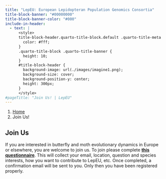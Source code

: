 ```yaml
---
title: "LepEU: European Lepidopteran Population Genomics Consortia"
title-block-banner: "#00000000"
title-block-banner-color: "#000"
include-in-header:
  - text: |
      <style>
      title-block-header.quarto-title-block.default .quarto-title-meta {
        color: #fff;
      }
      .quarto-title-block .quarto-title-banner {
        height: 10;
      }
      #title-block-header {
        background-image: url(./images/imagine1.png);
        background-size: cover;
        background-position-y: center;
        height: 300px;
      }
      </style>
#pageTitle: "Join Us! | LepEU"
---
```


```{=html}
<nav aria-label="breadcrumb">
  <ol class="breadcrumb">
    <li class="breadcrumb-item"><a href="index.html">Home</a></li>
    <li class="breadcrumb-item active" aria-current="page">Join Us!</li>
  </ol>
</nav>
```


## Join Us

If you are interested in butterfly and moth evolutionary dynamics in Europe or elsewhere, you are welcome to join us.
To join please complete [**this questionnaire**](https://docs.google.com/forms/d/e/1FAIpQLSdhu3VqpKnXtL7hd1QiRwVnZVfOH3ZXycKbY_QI1MVdT8vtCQ/viewform). This will collect your email, location, question and species interests, how you want to contribute to LepEU, etc.
Once completed, a confirmation email will be sent to you. Only then you have been registered properly. 


